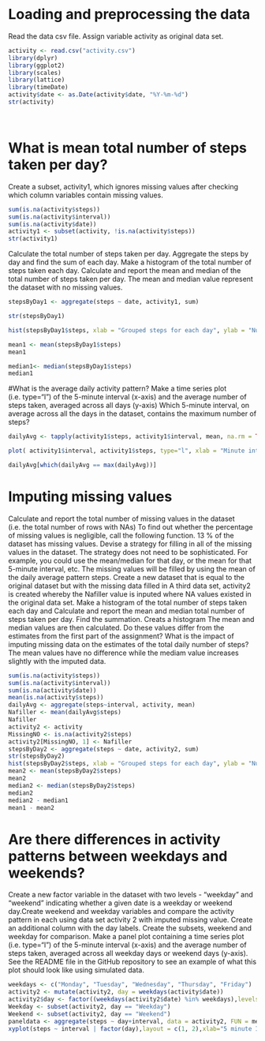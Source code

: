 
```{r setoptions, echo=TRUE, results = "asis" }
   
```

# Loading and preprocessing the data

Read the data csv file. Assign variable activity as original data set.


```{r preprocessing}

activity <- read.csv("activity.csv")
library(dplyr)
library(ggplot2)
library(scales)
library(lattice)
library(timeDate)
activity$date <- as.Date(activity$date, "%Y-%m-%d")
str(activity)

 
```

# What is mean total number of steps taken per day?

Create a subset, activity1, which ignores missing values after checking which column variables contain missing values.

``` {r raw dataset1}

sum(is.na(activity$steps))
sum(is.na(activity$interval))
sum(is.na(activity$date))
activity1 <- subset(activity, !is.na(activity$steps))
str(activity1)

```

Calculate the total number of steps taken per day.
Aggregate the steps by day and find the sum of each day.
Make a histogram of the total number of steps taken each day.
Calculate and report the mean and median of the total number of steps taken per day.
The mean and median value represent the dataset with no missing values.

``` {r steps per day dataset 2}
stepsByDay1 <- aggregate(steps ~ date, activity1, sum)

str(stepsByDay1)

hist(stepsByDay1$steps, xlab = "Grouped steps for each day", ylab = "Number of days", main = "Total number of steps per day")

mean1 <- mean(stepsByDay1$steps)
mean1

median1<- median(stepsByDay1$steps)
median1

```

#What is the average daily activity pattern?
Make a time series plot (i.e. \color{red}{\verb|type = "l"|}type="l") of the 5-minute interval (x-axis) and the average number of steps taken, averaged across all days (y-axis)
Which 5-minute interval, on average across all the days in the dataset, contains the maximum number of steps?



``` {r daily activity pattern}
dailyAvg <- tapply(activity1$steps, activity1$interval, mean, na.rm = TRUE, simplify = TRUE)

plot( activity1$interval, activity1$steps, type="l", xlab = "Minute intervals", ylab = "Number of steps", main = "Average number of steps per day per interval")

dailyAvg[which(dailyAvg == max(dailyAvg))]
```

# Imputing missing values
Calculate and report the total number of missing values in the dataset (i.e. the total number of rows with \color{red}{\verb|NA|}NAs)
To find out whether the percentage of missing values is negligible, call the following function. 
13 % of the dataset has missing values.
Devise a strategy for filling in all of the missing values in the dataset. The strategy does not need to be sophisticated. For example, you could use the mean/median for that day, or the mean for that 5-minute interval, etc.
The missing values will be filled by using the mean of the daily average pattern steps. 
Create a new dataset that is equal to the original dataset but with the missing data filled in
A third data set, activity2 is created whereby the Nafiller value is inputed where NA values existed in the original data set. 
Make a histogram of the total number of steps taken each day and Calculate and report the mean and median total number of steps taken per day.
Find the summation.
Creats a histogram 
The mean and median values are then calculated.
Do these values differ from the estimates from the first part of the assignment? What is the impact of imputing missing data on the estimates of the total daily number of steps?
The mean values have no difference while the mediam value increases slightly with the imputed data. 


```{r NA imputed dataset vs raw set}

sum(is.na(activity$steps))
sum(is.na(activity$interval))
sum(is.na(activity$date))
mean(is.na(activity$steps))
dailyAvg <- aggregate(steps~interval, activity, mean)
Nafiller <- mean(dailyAvg$steps)
Nafiller
activity2 <- activity
MissingNO <- is.na(activity2$steps)
activity2[MissingNO, 1] <- Nafiller
stepsByDay2 <- aggregate(steps ~ date, activity2, sum)
str(stepsByDay2)
hist(stepsByDay2$steps, xlab = "Grouped steps for each day", ylab = "Number of days", main = "Total number of steps per day")
mean2 <- mean(stepsByDay2$steps)
mean2
median2 <- median(stepsByDay2$steps)
median2
median2 - median1
mean1 - mean2
```

# Are there differences in activity patterns between weekdays and weekends?

Create a new factor variable in the dataset with two levels - "weekday" and "weekend" indicating whether a given date is a weekday or weekend day.Create weekend and weekday variables and compare the activity pattern in each using data set activity 2 with imputed missing value.
Create an additional column with the day labels.
Create the subsets, weekend and weekday for comparison.
Make a panel plot containing a time series plot (i.e. \color{red}{\verb|type = "l"|}type="l") of the 5-minute interval (x-axis) and the average number of steps taken, averaged across all weekday days or weekend days (y-axis). See the README file in the GitHub repository to see an example of what this plot should look like using simulated data.

```{r weekend weekday comparison}
weekdays <- c("Monday", "Tuesday", "Wednesday", "Thursday", "Friday")
activity2 <- mutate(activity2, day = weekdays(activity$date))
activity2$day <- factor((weekdays(activity2$date) %in% weekdays),levels=c(FALSE, TRUE), labels=c('Weekend', 'Weekday'))
Weekday <- subset(activity2, day == "Weekday")
Weekend <- subset(activity2, day == "Weekend")
paneldata <- aggregate(steps ~ day+interval, data = activity2, FUN = mean)
xyplot(steps ~ interval | factor(day),layout = c(1, 2),xlab="5 minute Interval",ylab="Average Number of steps",type="l", lty=1, data=paneldata)

```


